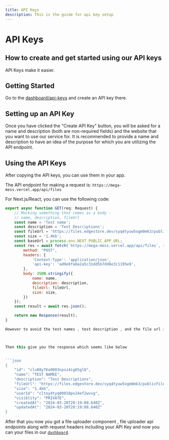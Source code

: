 ```yaml
---
title: API Keys
description: This is the guide for api key setup 
---
```




# API Keys
## How to create and get started using our API keys

<Callout>
API Keys make it easier.
</Callout>

## Getting Started

Go to the [dashboard/api-keys](https://mega-mess.vercel.app/dashboard/api-keys) and create an API key there.

## Setting up an API Key

Once you have clicked the "Create API Key" button, you will be asked for a name and description (both are non-required fields) and the website that you want to use our service for. It is recommended to provide a name and description to have an idea of the purpose for which you are utilizing the API endpoint.

## Using the API Keys

After copying the API keys, you can use them in your app.

The API endpoint for making a request is: `https://mega-mess.vercel.app/api/files`

For Next.js/React, you can use the following code:

```js
export async function GET(req: Request) {
    // Mocking something that comes as a body - 
    // name, description, fileUrl
    const name = 'Test name';
    const description = 'Test Descriptions';
    const fileUrl = 'https://files.edgestore.dev/syq4tyuw5ogm0mk3/publicFiles/_public/e36f81e8-e69f-4c62-91e4-a5f92563fc15.svg';
    const size = '1.4kb';
    const baseUrl = process.env.NEXT_PUBLIC_APP_URL;
    const res = await fetch(`https://mega-mess.vercel.app/api/files`, {
        method: "POST",
        headers: {
            'Content-Type': 'application/json',
            'api-key': 'ad0e8fa6a2a5c31dd5b7dd8e3c1195e9',
        },
        body: JSON.stringify({
            name: name,
            description: description,
            fileUrl: fileUrl,
            size: size,
        })
    });
    const result = await res.json();

    return new Response(result);
}

However to avoid the test names , test description , and the file url i highly recommend checking the our custome made comps for handling [file upload](https://github.com/Kinfe123/MegaMess/blob/main/app/(dashboard)/dashboard/_components/file-upload.tsx) with EdgeStore.



Then this give you the response which seems like below 


```json
{
    "id": "clu08y76o0003npsz4ig65gl8",
    "name": "TEST NAMEE",
    "description": "Test Descriptions",
    "fileUrl": "https://files.edgestore.dev/syq4tyuw5ogm0mk3/publicFiles/_public/e36f81e8-e69f-4c62-91e4-asa.svg",
    "size": "1.4kb",
    "userId": "cltoy4tyq00018px24ef2wvvg",
    "visiblity": "PRIVATE",
    "createdAt": "2024-03-20T20:19:08.640Z",
    "updatedAt": "2024-03-20T20:19:08.640Z"
}
```


After that you now you got a file uploader component , file uploader api endpoints along with request headers including your API Key and now you can your files in our [`dashboard`](https://mega-mess.vercel.app/dashboard).



